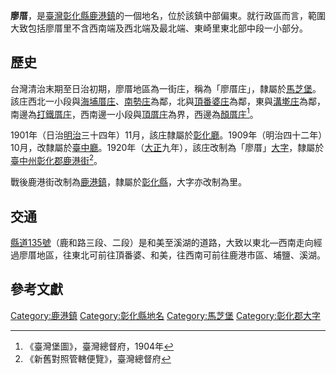 {{noteTA　
|1 = zh-cn:庄; zh-hk:庄; zh-tw:庄;
}}
'''廖厝'''，是[[臺灣|臺灣]][[彰化縣|彰化縣]][[鹿港鎮|鹿港鎮]]的一個地名，位於該鎮中部偏東。就行政區而言，範圍大致包括廖厝里不含西南端及西北端及最北端、東崎里東北部中段一小部分。

==歷史==
台灣清治末期至日治初期，廖厝地區為一街庄，稱為「廖厝庄」，隸屬於[[馬芝堡|馬芝堡]]。該庄西北一小段與[[海埔厝庄|海埔厝庄]]、[[南勢_(彰化縣)|南勢庄]]為鄰，北與[[頂番婆庄|頂番婆庄]]為鄰，東與[[溝墘庄|溝墘庄]]為鄰，南邊為[[打鐵厝庄|打鐵厝庄]]，西南邊一小段與[[頂厝庄|頂厝庄]]為界，西邊為[[顏厝庄|顏厝庄]]<ref>《臺灣堡圖》，臺灣總督府，1904年</ref>。

1901年（日治[[明治|明治]]三十四年）11月，該庄隸屬於[[彰化廳|彰化廳]]。1909年（明治四十二年）10月，改隸屬於[[臺中廳|臺中廳]]。1920年（[[大正|大正]]九年），該庄改制為「廖厝」[[大字|大字]]，隸屬於[[臺中州|臺中州]][[彰化郡|彰化郡]][[鹿港街|鹿港街]]<ref>《新舊對照管轄便覽》，臺灣總督府</ref>。

戰後鹿港街改制為[[鹿港鎮|鹿港鎮]]，隸屬於[[彰化縣|彰化縣]]，大字亦改制為里。

==交通==
[[縣道135號|縣道135號]]（鹿和路三段、二段）是和美至溪湖的道路，大致以東北—西南走向經過廖厝地區，往東北可前往頂番婆、和美，往西南可前往鹿港市區、埔鹽、溪湖。

==參考文獻==
{{reflist}}

{{彰化郡}}

[[Category:鹿港鎮|Category:鹿港鎮]]
[[Category:彰化縣地名|Category:彰化縣地名]]
[[Category:馬芝堡|Category:馬芝堡]]
[[Category:彰化郡大字|Category:彰化郡大字]]